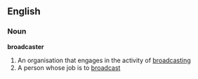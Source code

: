==English==
===Noun===
'''broadcaster'''
# An organisation that engages in the activity of [[broadcasting]]
# A person whose job is to [[broadcast]]